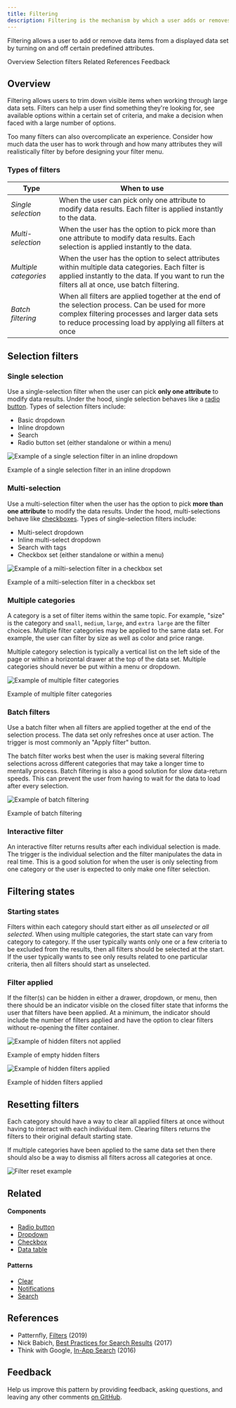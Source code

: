```yaml
---
title: Filtering
description: Filtering is the mechanism by which a user adds or removes data items from a displayed data set by turning on and off certain predefined attributes.
---
```


<PageDescription>

Filtering allows a user to add or remove data items from a displayed data set by turning on and off certain predefined attributes.

</PageDescription>

<AnchorLinks>

<AnchorLink>Overview</AnchorLink>
<AnchorLink>Selection filters</AnchorLink>
<AnchorLink>Related</AnchorLink>
<AnchorLink>References</AnchorLink>
<AnchorLink>Feedback</AnchorLink>

</AnchorLinks>

## Overview

Filtering allows users to trim down visible items when working through large data sets. Filters can help a user find something they're looking for, see available options within a certain set of criteria, and make a decision when faced with a large number of options.

Too many filters can also overcomplicate an experience. Consider how much data the user has to work through and how many attributes they will realistically filter by before designing your filter menu.

### Types of filters

| Type                  | When to use                                                                                                                                                                                                |
| --------------------- | ---------------------------------------------------------------------------------------------------------------------------------------------------------------------------------------------------------- |
| _Single selection_    | When the user can pick only one attribute to modify data results. Each filter is applied instantly to the data.                                                                                            |
| _Multi-selection_     | When the user has the option to pick more than one attribute to modify data results. Each selection is applied instantly to the data.                                                                      |
| _Multiple categories_ | When the user has the option to select attributes within multiple data categories. Each filter is applied instantly to the data. If you want to run the filters all at once, use batch filtering.          |
| _Batch filtering_     | When all filters are applied together at the end of the selection process. Can be used for more complex filtering processes and larger data sets to reduce processing load by applying all filters at once |

## Selection filters

### Single selection

Use a single-selection filter when the user can pick **only one attribute** to modify data results. Under the hood, single selection behaves like a [radio button](/components/radio-button/usage). Types of selection filters include:

- Basic dropdown
- Inline dropdown
- Search
- Radio button set (either standalone or within a menu)

<Row>
<Column colLg={8}>

![Example of a single selection filter in an inline dropdown](images/filter-1.png)

<Caption>Example of a single selection filter in an inline dropdown</Caption>

</Column>
</Row>

### Multi-selection

Use a multi-selection filter when the user has the option to pick **more than one attribute** to modify the data results. Under the hood, multi-selections behave like [checkboxes](components/checkbox/usage). Types of single-selection filters include:

- Multi-select dropdown
- Inline multi-select dropdown
- Search with tags
- Checkbox set (either standalone or within a menu)

<Row>
<Column colLg={8}>

![Example of a milti-selection filter in a checkbox set](images/filter-2.png)

<Caption>Example of a milti-selection filter in a checkbox set</Caption>

</Column>
</Row>

### Multiple categories

A category is a set of filter items within the same topic. For example, "size" is the category and `small`, `medium`, `large`, and `extra large` are the filter choices. Multiple filter categories may be applied to the same data set. For example, the user can filter by size as well as color and price range.

Multiple category selection is typically a vertical list on the left side of the page or within a horizontal drawer at the top of the data set. Multiple categories should never be put within a menu or dropdown.

<Row>
<Column colLg={8}>

![Example of multiple filter categories](images/filter-3.png)

<Caption>Example of multiple filter categories</Caption>

</Column>
</Row>

### Batch filters

Use a batch filter when all filters are applied together at the end of the selection process. The data set only refreshes once at user action. The trigger is most commonly an "Apply filter" button.

The batch filter works best when the user is making several filtering selections across different categories that may take a longer time to mentally process. Batch filtering is also a good solution for slow data-return speeds. This can prevent the user from having to wait for the data to load after every selection.

<Row>
<Column colLg={8}>

![Example of batch filtering](images/filter-4.png)

<Caption>Example of batch filtering</Caption>

</Column>
</Row>

### Interactive filter

An interactive filter returns results after each individual selection is made. The trigger is the individual selection and the filter manipulates the data in real time. This is a good solution for when the user is only selecting from one category or the user is expected to only make one filter selection.

## Filtering states

### Starting states

Filters within each category should start either as _all unselected_ or _all selected_. When using multiple categories, the start state can vary from category to category. If the user typically wants only one or a few criteria to be excluded from the results, then all filters should be selected at the start. If the user typically wants to see only results related to one particular criteria, then all filters should start as unselected.

### Filter applied

If the filter(s) can be hidden in either a drawer, dropdown, or menu, then there should be an indicator visible on the closed filter state that informs the user that filters have been applied. At a minimum, the indicator should include the number of filters applied and have the option to clear filters without re-opening the filter container.

<Row>
<Column colLg={8}>

![Example of hidden filters not applied](images/filter-5.png)

<Caption>Example of empty hidden filters</Caption>

</Column>
</Row>

<Row>
<Column colLg={8}>

![Example of hidden filters applied](images/filter-6.png)

<Caption>Example of hidden filters applied</Caption>

</Column>
</Row>

## Resetting filters

Each category should have a way to clear all applied filters at once without having to interact with each individual item. Clearing filters returns the filters to their original default starting state.

If multiple categories have been applied to the same data set then there should also be a way to dismiss all filters across all categories at once.

<Row>
<Column colLg={8}>

![Filter reset example](images/filter-7.png)

<Caption></Caption>

</Column>
</Row>

## Related

<Row>
<Column colSm={2} colMd={2} colLg={4}>

#### Components

- [Radio button](/components/radio-button/usage)
- [Dropdown](/components/dropdown/usage)
- [Checkbox](/components/checkbox/usage)
- [Data table](/components/data-table/usage)

</Column>
<Column colSm={2} colMd={2} colLg={4}>

#### Patterns

- [Clear](/patterns/common-actions#clear)
- [Notifications](/patterns/notification-pattern)
- [Search](patterns/search-pattern)

</Column>
</Row>

## References

- Patternfly, [Filters](https://www.patternfly.org/v4/design-guidelines/usage-and-behavior/filters) (2019)
- Nick Babich, [Best Practices for Search Results](https://uxplanet.org/best-practices-for-search-results-1bbed9d7a311) (2017)
- Think with Google, [In-App Search](https://www.thinkwithgoogle.com/marketing-resources/experience-design/chapter-2-in-app-search/) (2016)

## Feedback

Help us improve this pattern by providing feedback, asking questions, and leaving any other comments [on GitHub](https://github.com/carbon-design-system/carbon-website/issues/new?assignees=&labels=feedback&template=feedback.md).
